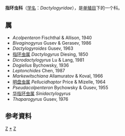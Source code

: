 {{Automatic Taxobox
| taxon = Dactylogyridae
| authority = Bychowsky, 1933
| image = Řehulková et al - Dactylogyrus - parasite200098-fig03.png
| image_caption = 
| type species = [[指环虫属|指环虫属]] ''Dactylogyrus''
| type species authority = Diesing, 1850
}}

'''指环虫科'''（[[学名|学名]]：''Dactylogyridae''），是[[单殖目|单殖目]]下的一个科。

==属==
* ''Acolpenteron'' Fischthal & Allison, 1940
* ''Bivaginogyrus'' Gusev & Gerasev, 1986
* ''Dactylogyroides'' Gusev, 1963
* [[指环虫属|指环虫属]] ''Dactylogyrus'' Diesing, 1850
* ''Dicrodactylogyrus'' Lu & Lang, 1981
* ''Dogielius'' Bychowsky, 1936
* ''Leptonchides'' Chen, 1987
* ''Markewitschiana'' Allamuratov & Koval, 1966
* [[明盘虫属|明盘虫属]] ''Pellucidhaptor'' Price & Mizelle, 1964
* ''Pseudacolpenteron'' Bychowsky & Gusev, 1955
* [[华指环虫属|华指环虫属]] ''Sinidactylogyrus''
* ''Thaparogyrus'' Gusev, 1976

==参考資料==
{{reflist}}

{{taxonbar}}
[[Category:_单殖目|Z]]
[[Category:_指环虫科|*]]
[[Category:_1933年描述的分类群|Z]]
